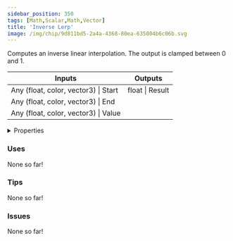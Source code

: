 ```yaml
---
sidebar_position: 350
tags: [Math,Scalar,Math,Vector]
title: 'Inverse Lerp'
image: /img/chip/9d811bd5-2a4a-4368-80ea-635004b6c06b.svg
---
```


Computes an inverse linear interpolation. The output is clamped between 0 and 1.



<IChip uuid="9d811bd5-2a4a-4368-80ea-635004b6c06b"/>

<table><thead><tr><th>Inputs</th><th>Outputs</th></tr></thead><tbody><tr><td>Any (float, color, vector3) | Start</td><td>float | Result</td></tr><tr><td>Any (float, color, vector3) | End</td><td /></tr><tr><td>Any (float, color, vector3) | Value</td><td /></tr></tbody></table>

<details>
  <summary>Properties</summary>
  <div>
    <div>
    <table>
      <tbody>
        <tr>
          <td>Is beta required?</td>
          <td>No</td>
        </tr>
        <tr>
          <td>Is chip a trolling risk?</td>
          <td>No</td>
        </tr>
        <tr>
          <td>Is chip a role assignment risk?</td>
          <td>No</td>
        </tr>
        <tr>
          <td>Chip UUID</td>
          <td>9d811bd5-2a4a-4368-80ea-635004b6c06b</td>
        </tr>
        <tr>
          <td>Room availability</td>
          <td>Available everywhere</td>
        </tr>
      </tbody>
    </table>
    </div>
  </div>
</details>

### Uses

None so far!

### Tips

None so far!

### Issues

None so far!